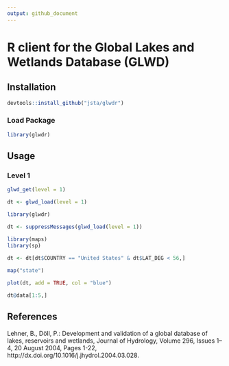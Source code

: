 ```yaml
---
output: github_document
---
```


<!-- README.md is generated from README.Rmd. Please edit that file -->

# R client for the Global Lakes and Wetlands Database (GLWD)

## Installation

```r
devtools::install_github("jsta/glwdr")
```

### Load Package
```r
library(glwdr)
```

## Usage

### Level 1
```r
glwd_get(level = 1)

dt <- glwd_load(level = 1)
```

```r
library(glwdr)

dt <- suppressMessages(glwd_load(level = 1))
```

```r
library(maps)
library(sp)

dt <- dt[dt$COUNTRY == "United States" & dt$LAT_DEG < 56,] 
 
map("state")

plot(dt, add = TRUE, col = "blue")
```

```r
dt@data[1:5,]
```

## References

Lehner, B., Döll, P.: Development and validation of a global
database of lakes, reservoirs and wetlands, Journal of Hydrology, Volume
296, Issues 1–4, 20 August 2004, Pages 1-22,
http://dx.doi.org/10.1016/j.jhydrol.2004.03.028.





